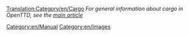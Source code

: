 [[Translation:Category/en/Cargo]]
''For general information about cargo in OpenTTD, see the [[Main/en/Cargo|main article]]''

[[Category:en/Manual]]
[[Category:en/Images]]